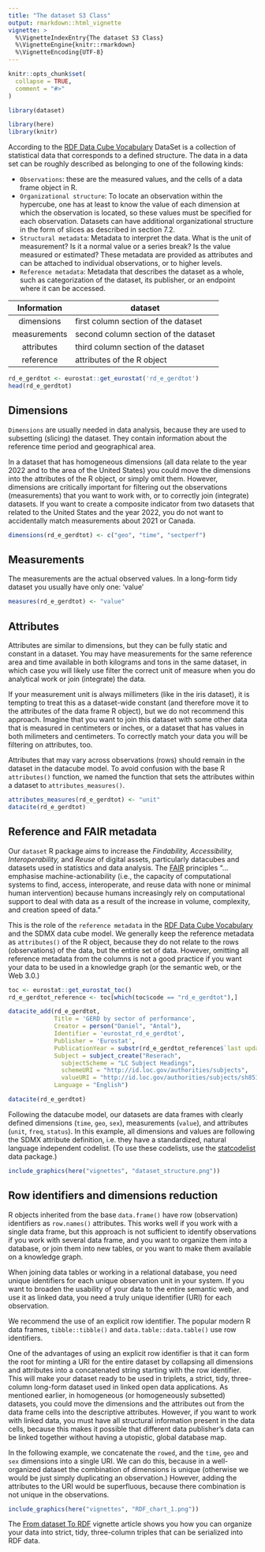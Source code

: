 ```yaml
---
title: "The dataset S3 Class"
output: rmarkdown::html_vignette
vignette: >
  %\VignetteIndexEntry{The dataset S3 Class}
  %\VignetteEngine{knitr::rmarkdown}
  %\VignetteEncoding{UTF-8}
---
```


```r
knitr::opts_chunk$set(
  collapse = TRUE,
  comment = "#>"
)
```


```r
library(dataset)
```

```r
library(here)
library(knitr)
```

According to the [RDF Data Cube Vocabulary](https://www.w3.org/TR/vocab-data-cube/) DataSet is a collection of statistical data that corresponds to a defined structure. The data in a data set can be roughly described as belonging to one of the following kinds:

- `Observations`: these are the measured values, and the cells of a data frame object in R.
- `Organizational structure`: To locate an observation within the hypercube, one has at least to know the value of each dimension at which the observation is located, so these values must be specified for each observation. Datasets can have additional organizational structure in the form of slices as described in section 7.2.
- `Structural metadata`: Metadata to interpret the data. What is the unit of measurement? Is it a normal value or a series break? Is the value measured or estimated? These metadata are provided as attributes and can be attached to individual observations, or to higher levels.
- `Reference metadata`: Metadata that describes the dataset as a whole, such as categorization of the dataset, its publisher, or an endpoint where it can be accessed.

| Information  | dataset |
|     :--:     |  ----|
| dimensions   |  first column section of the dataset   |
| measurements |  second column section of the dataset  |
| attributes   |  third column section of the dataset   |
| reference    |  attributes of the R object            |


```r
rd_e_gerdtot <- eurostat::get_eurostat('rd_e_gerdtot')
head(rd_e_gerdtot)
```


## Dimensions

`Dimensions` are usually needed in data analysis, because they are used to subsetting (slicing) the dataset. They contain information about the reference time period and geographical area.

In a dataset that has homogeneous dimensions (all data relate to the year 2022 and to the area of the United States) you could move the dimensions into the attributes of the R object, or simply omit them. However, dimensions are critically important for filtering out the observations (measurements) that you want to work with, or to correctly join (integrate) datasets. If you want to create a composite indicator from two datasets that related to the United States and the year 2022, you do not want to accidentally match measurements about 2021 or Canada.

```r
dimensions(rd_e_gerdtot) <- c("geo", "time", "sectperf")
```


## Measurements

The measurements are the actual observed values. In a long-form tidy dataset you usually have only one: 'value' 

```r
measures(rd_e_gerdtot) <- "value"
```

## Attributes

Attributes are similar to dimensions, but they can be fully static and constant in a dataset.  You may have measurements for the same reference area and time available in both kilograms and tons in the same dataset, in which case you will likely use filter the correct unit of measure when you do analytical work or join (integrate) the data.

If your measurement unit is always millimeters (like in the iris dataset), it is tempting to treat this as a dataset-wide constant (and therefore move it to the attributes of the data frame R object), but we do not recommend this approach. Imagine that you want to join this dataset with some other data that is measured in centimeters or inches, or a dataset that has values in both milimeters and centimeters.  To correctly match your data you will be filtering on attributes, too.

Attributes that may vary across observations (rows) should remain in the dataset in the datacube model. To avoid confusion with the base R `attributes()` function, we named the function that sets the attributes within a dataset to `attributes_measures()`.

```r
attributes_measures(rd_e_gerdtot) <- "unit"
datacite(rd_e_gerdtot)
```


## Reference and FAIR metadata

Our `dataset` R package aims to increase the *Findability, Accessibility, Interoperability,* and *Reuse* of digital assets, particularly datacubes and datasets used in statistics and data analysis. The [FAIR](https://www.go-fair.org/fair-principles/) principles  "…emphasise machine-actionability (i.e., the capacity of computational systems to find, access, interoperate, and reuse data with none or minimal human intervention) because humans increasingly rely on computational support to deal with data as a result of the increase in volume, complexity, and creation speed of data."

This is the role of the `reference metadata` in the [RDF Data Cube Vocabulary](https://www.w3.org/TR/vocab-data-cube/) and the SDMX data cube model. We generally keep the reference metadata as `attributes()` of the R object, because they do not relate to the rows (observations) of the data, but the entire set of data. However, omitting all reference metadata from the columns is not a good practice if you want your data to be used in a knowledge graph (or the semantic web, or the Web 3.0.) 

```r
toc <- eurostat::get_eurostat_toc()
rd_e_gerdtot_reference <- toc[which(toc$code == "rd_e_gerdtot"),]

datacite_add(rd_e_gerdtot, 
             Title = 'GERD by sector of performance', 
             Creator = person("Daniel", "Antal"), 
             Identifier = 'eurostat_rd_e_gerdtot', 
             Publisher = 'Eurostat', 
             PublicationYear = substr(rd_e_gerdtot_reference$`last update of data`, 7,11), 
             Subject = subject_create("Reserach", 
               subjectScheme = "LC Subject Headings", 
               schemeURI = "http://id.loc.gov/authorities/subjects", 
               valueURI = "http://id.loc.gov/authorities/subjects/sh85113021"), 
             Language = "English")
```

```r
datacite(rd_e_gerdtot)
```


Following the datacube model, our datasets are data frames with clearly defined dimensions (`time`, `geo`, `sex`), measurements (`value`), and attributes (`unit`, `freq`, `status`). In this example, all dimensions and values are following the SDMX attribute definition, i.e. they have a standardized, natural language independent codelist.  (To use these codelists, use the [statcodelist](https://statcodelists.dataobservatory.eu/) data package.)

```r
include_graphics(here("vignettes", "dataset_structure.png"))
```

## Row identifiers and dimensions reduction

R objects inherited from the base `data.frame()` have row (observation) identifiers as `row.names()` attributes. This works well if you work with a single data frame, but this approach is not sufficient to identify observations if you work with several data frame, and you want to organize them into a database, or join them into new tables, or you want to make them available on a knowledge graph.

When joining data tables or working in a relational database, you need unique identifiers for each unique observation unit in your system. If you want to broaden the usability of your data to the entire semantic web, and use it as linked data, you need a truly unique identifier (URI) for each observation.

We recommend the use of an explicit row identifier. The popular modern R data frames, `tibble::tibble()` and `data.table::data.table()` use row identifiers.

One of the advantages of using an explicit row identifier is that it can form the root for minting a URI for the entire dataset by collapsing all dimensions and attributes into a concatenated string starting with the row identifier. This will make your dataset ready to be used in triplets, a strict, tidy, three-column long-form dataset used in linked open data applications. As mentioned earlier, in homogeneous (or homogeneously subsetted) datasets, you could move the dimensions and the attributes out from the data frame cells into the descriptive attributes. However, if you want to work with linked data, you must have all structural information present in the data cells, because this makes it possible that different data publisher's data can be linked together without having a utopistic, global database map. 

In the following example, we concatenate the `rowed`, and the `time`, `geo` and `sex` dimensions into a single URI.  We can do this, because in a well-organized dataset the combination of dimensions is unique (otherwise we would be just simply duplicating an observation.) However, adding the attributes to the URI would be superfluous, because there combination is not unique in the observations. 

```r
include_graphics(here("vignettes", "RDF_chart_1.png"))
```

The [From dataset To RDF](https://dataset.dataobservatory.eu/articles/RDF.html) vignette article shows you how you can organize your data into strict, tidy, three-column triples that can be serialized into RDF data. 


